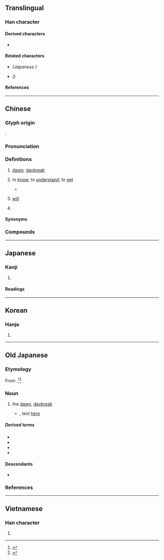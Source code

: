 {{also|晓|暁}}
{{character info/new}}
==Translingual==
{{Han simplified forms|曉|暁|晓}}

===Han character===
{{Han char|rn=72|rad=日|as=12|sn=16|four=64011|canj=AGGU|ids=⿰日堯}}

====Derived characters====
* {{l|mul|[[䥵]]}}

====Related characters====
* {{l|mul|[[暁]]}} ''(Japanese {{w|shinjitai}})''
* {{l|mul|[[晓]]}} ''({{w|Simplified Chinese}})''

====References====
{{Han ref|kx=0500.170|dkj=14176|dj=0870.120|hdz=21535.010|uh=66C9}}

----

==Chinese==
{{zh-forms|s=晓}}

===Glyph origin===
{{Han etym}}
{{Han compound|日|堯|c1=s|c2=p|t1=sun|ls=psc}}.

===Pronunciation===
{{zh-pron
|m=xiǎo
|c=hiu2
|md=hiēu
|h=pfs=hiáu;gd=hiau3
|mn=hiáu
|mn-t=hiao2/hiou2
|mn-t_note=hiao2 - Shantou; hiou2 - Chaozhou
|w=2xiau
|mc=y
|oc=y
|ma=
|cat=n,v,a,pn
}}

===Definitions===
{{zh-hanzi}}

# [[dawn]]; [[daybreak]]
#: {{zh-x|破曉|dawn, daybreak; to dawn}}
#: {{zh-x|春 眠 不覺{jué} 曉，處處 聞 啼 鳥。||CL|ref={{w2|zh|孟浩然}} ({{w|Meng Hao Ran}}), {{lang|zh|《春曉》}}, 8</sup>th</sup> century [[CE]]}}
# to [[know]]; to [[understand]]; to [[get]]
#: {{zh-x|通曉|to thoroughly understand}}
#* {{zh-x|唐話{waa6-2}、本 係 難 曉、各處{cyu3} 有 各處{cyu3} 嘅 土談|Chinese is fundamentally difficult to '''understand'''; every region has its own dialect|C|ref={{lang|zh|粵音指南·上卷}}, {{lang|zh|卷之一　應對須知}}}}
# {{rfv-sense|zh}} {{lb|zh|dialectal Hakka}} [[will]]
# {{surname|zh}}

====Synonyms====
{{zh-dial|會}}

===Compounds===
{{zh-der|家喻戶曉|天曉得|不曉得|分曉|失曉|向曉|不分不曉|夜住曉行|夜宿曉行|報曉|分分曉曉|不曉事|家至戶曉|侵曉|不分曉|天曉|無所不曉|曉籌|曉人|明曉|昏曉|曉行夜宿|春曉|盧溝曉月|曉諭|曉市|拂曉|曉會|曉伏夜行|曉得|曉風殘月|曉星|曉悟|揭曉|破曉|知曉|曉示|沒分曉|曉風|曉譬|洞曉|清曉|曉以大義|曉色|曉暢|曉事|戶告人曉|花塢春曉|討分曉|討個分曉|薄曉|精曉|通曉|雌雞報曉|見分曉|老不曉事|曉關|袂曉:bē-hiáu|會曉:ē-hiáu}}

----

==Japanese==
{{ja-kanji forms|暁|曉}}

===Kanji===
{{ja-kanji|grade=|rs=日12|shin=暁}}

# {{ja-kyujitai spelling of|暁}}

====Readings====
{{ja-readings
|goon=きょう<けう
|kanon=きょう<けう
|kanyoon=ぎょう<げう
|kun=あかつき-, さと-る
|nanori=あき, あきら, あけ, さとし, とき, とし 
}}

----

==Korean==

===Hanja===
{{ko-hanja|hangeul=효|eumhun=|rv=hyo|mr=hyo|y=hyo}}

# {{rfdef|ko|sort=日12}}

----

==Old Japanese==

===Etymology===
From {{com|ojp|sort=あかとき||alt1=明か|tr1=aka|pos1=the {{m|ja|未然形|tr=mizenkei||incomplete form}} of verb {{m|ojp|明く|tr=aku}}, “to [[open]]”|時|tr2=to<sub>2</sub>ki<sub>1</sub>|t2=[[time]], [[moment]], [[hour]]}}.<ref>{{R:Daijisen}}</ref><ref>{{R:Daijirin}}</ref>

===Noun===
{{head|ojp|noun|tr=akato<sub>2</sub>ki<sub>1</sub>|kana|あかとき|sort=あかとき}}

# the [[dawn#Noun|dawn]], [[daybreak]]
#* {{RQ:Manyoshu|18|4084}}, text [http://jti.lib.virginia.edu/japanese/manyoshu/Man18Yo#4084.html here]
#*: {{ux|ojp|'''安可登吉'''爾名能里奈久奈流保登等藝須伊夜米豆良之久於毛保由流香母|tr='''akato<sub>2</sub>ki<sub>1</sub>''' ni nano<sub>2</sub>ri nakunaru poto<sub>2</sub>to<sub>2</sub>gi<sub>1</sub>su iya medurasiku omopoyuru ka mo}}

=====Derived terms=====
* {{m|ojp|曉降ち|tr=akato<sub>2</sub>ki<sub>1</sub>-kudati}}
* {{m|ojp|曉月夜|tr=akato<sub>2</sub>ki<sub>1</sub>-dukuyo<sub>1</sub>}}
* {{m|ojp|曉露|tr=akato<sub>2</sub>ki<sub>1</sub>-tuyu}}
* {{m|ojp|曉闇|tr=akato<sub>2</sub>ki<sub>1</sub>-*yami<sub>1</sub>}}

====Descendants====
* {{desc|ja|暁|tr=akatsuki}}

===References===
<references/>

----

==Vietnamese==

===Han character===
{{vi-hantu|[[hẻo]], [[hểu]], [[hiểu]]|rs=日12}}

# {{rfdef|vi|sort=日12}}